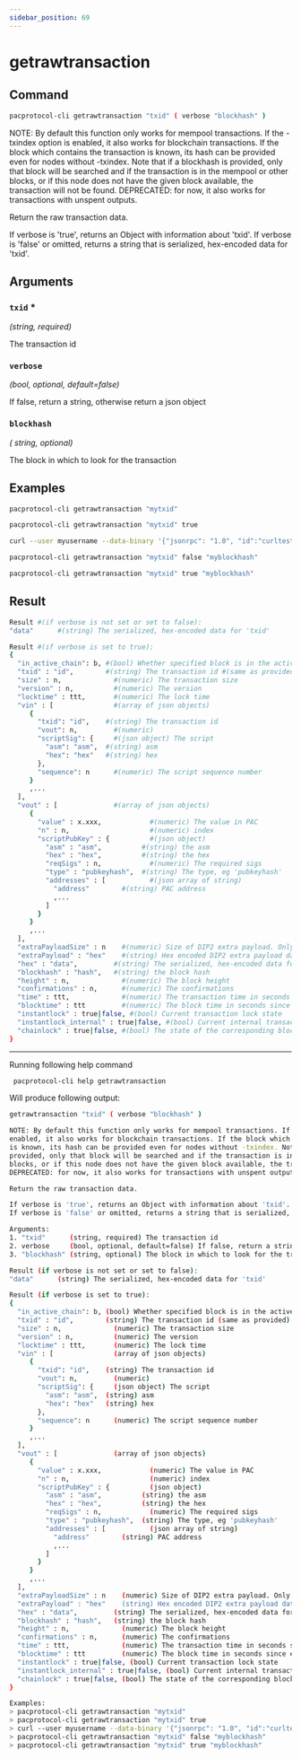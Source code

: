 ```yaml
---
sidebar_position: 69
---
```


# getrawtransaction
## Command

```bash
pacprotocol-cli getrawtransaction "txid" ( verbose "blockhash" )
```

NOTE: By default this function only works for mempool transactions. If the -txindex option is
enabled, it also works for blockchain transactions. If the block which contains the transaction
is known, its hash can be provided even for nodes without -txindex. Note that if a blockhash is
provided, only that block will be searched and if the transaction is in the mempool or other
blocks, or if this node does not have the given block available, the transaction will not be found.
DEPRECATED: for now, it also works for transactions with unspent outputs.

Return the raw transaction data.

If verbose is 'true', returns an Object with information about 'txid'.
If verbose is 'false' or omitted, returns a string that is serialized, hex-encoded data for 'txid'.



## Arguments

### `txid` <span class='asterisk'>*</span>
*(string, required)*

The transaction id


### `verbose` 
*(bool, optional, default=false)*

If false, return a string, otherwise return a json object


### `blockhash` 
*( string, optional)*

The block in which to look for the transaction


## Examples
```bash
pacprotocol-cli getrawtransaction "mytxid"
```

```bash
pacprotocol-cli getrawtransaction "mytxid" true
```

```bash
curl --user myusername --data-binary '{"jsonrpc": "1.0", "id":"curltest", "method": "getrawtransaction", "params": ["mytxid", true] }' -H 'content-type: text/plain;' http://127.0.0.1:1111/
```

```bash
pacprotocol-cli getrawtransaction "mytxid" false "myblockhash"
```

```bash
pacprotocol-cli getrawtransaction "mytxid" true "myblockhash"
```
## Result
```bash
Result #(if verbose is not set or set to false):
"data"      #(string) The serialized, hex-encoded data for 'txid'

Result #(if verbose is set to true):
{
  "in_active_chain": b, #(bool) Whether specified block is in the active chain or not #(only present with explicit "blockhash" argument)
  "txid" : "id",        #(string) The transaction id #(same as provided)
  "size" : n,             #(numeric) The transaction size
  "version" : n,          #(numeric) The version
  "locktime" : ttt,       #(numeric) The lock time
  "vin" : [               #(array of json objects)
     {
       "txid": "id",    #(string) The transaction id
       "vout": n,         #(numeric) 
       "scriptSig": {     #(json object) The script
         "asm": "asm",  #(string) asm
         "hex": "hex"   #(string) hex
       },
       "sequence": n      #(numeric) The script sequence number
     }
     ,...
  ],
  "vout" : [              #(array of json objects)
     {
       "value" : x.xxx,            #(numeric) The value in PAC
       "n" : n,                    #(numeric) index
       "scriptPubKey" : {          #(json object)
         "asm" : "asm",          #(string) the asm
         "hex" : "hex",          #(string) the hex
         "reqSigs" : n,            #(numeric) The required sigs
         "type" : "pubkeyhash",  #(string) The type, eg 'pubkeyhash'
         "addresses" : [           #(json array of string)
           "address"        #(string) PAC address
           ,...
         ]
       }
     }
     ,...
  ],
  "extraPayloadSize" : n    #(numeric) Size of DIP2 extra payload. Only present if it's a special TX
  "extraPayload" : "hex"    #(string) Hex encoded DIP2 extra payload data. Only present if it's a special TX
  "hex" : "data",         #(string) The serialized, hex-encoded data for 'txid'
  "blockhash" : "hash",   #(string) the block hash
  "height" : n,             #(numeric) The block height
  "confirmations" : n,      #(numeric) The confirmations
  "time" : ttt,             #(numeric) The transaction time in seconds since epoch #(Jan 1 1970 GMT)
  "blocktime" : ttt         #(numeric) The block time in seconds since epoch #(Jan 1 1970 GMT)
  "instantlock" : true|false, #(bool) Current transaction lock state
  "instantlock_internal" : true|false, #(bool) Current internal transaction lock state
  "chainlock" : true|false, #(bool) The state of the corresponding block chainlock
}
```


___

Running following help command
```bash
 pacprotocol-cli help getrawtransaction
```
Will produce following output:


```bash
getrawtransaction "txid" ( verbose "blockhash" )

NOTE: By default this function only works for mempool transactions. If the -txindex option is
enabled, it also works for blockchain transactions. If the block which contains the transaction
is known, its hash can be provided even for nodes without -txindex. Note that if a blockhash is
provided, only that block will be searched and if the transaction is in the mempool or other
blocks, or if this node does not have the given block available, the transaction will not be found.
DEPRECATED: for now, it also works for transactions with unspent outputs.

Return the raw transaction data.

If verbose is 'true', returns an Object with information about 'txid'.
If verbose is 'false' or omitted, returns a string that is serialized, hex-encoded data for 'txid'.

Arguments:
1. "txid"      (string, required) The transaction id
2. verbose     (bool, optional, default=false) If false, return a string, otherwise return a json object
3. "blockhash" (string, optional) The block in which to look for the transaction

Result (if verbose is not set or set to false):
"data"      (string) The serialized, hex-encoded data for 'txid'

Result (if verbose is set to true):
{
  "in_active_chain": b, (bool) Whether specified block is in the active chain or not (only present with explicit "blockhash" argument)
  "txid" : "id",        (string) The transaction id (same as provided)
  "size" : n,             (numeric) The transaction size
  "version" : n,          (numeric) The version
  "locktime" : ttt,       (numeric) The lock time
  "vin" : [               (array of json objects)
     {
       "txid": "id",    (string) The transaction id
       "vout": n,         (numeric) 
       "scriptSig": {     (json object) The script
         "asm": "asm",  (string) asm
         "hex": "hex"   (string) hex
       },
       "sequence": n      (numeric) The script sequence number
     }
     ,...
  ],
  "vout" : [              (array of json objects)
     {
       "value" : x.xxx,            (numeric) The value in PAC
       "n" : n,                    (numeric) index
       "scriptPubKey" : {          (json object)
         "asm" : "asm",          (string) the asm
         "hex" : "hex",          (string) the hex
         "reqSigs" : n,            (numeric) The required sigs
         "type" : "pubkeyhash",  (string) The type, eg 'pubkeyhash'
         "addresses" : [           (json array of string)
           "address"        (string) PAC address
           ,...
         ]
       }
     }
     ,...
  ],
  "extraPayloadSize" : n    (numeric) Size of DIP2 extra payload. Only present if it's a special TX
  "extraPayload" : "hex"    (string) Hex encoded DIP2 extra payload data. Only present if it's a special TX
  "hex" : "data",         (string) The serialized, hex-encoded data for 'txid'
  "blockhash" : "hash",   (string) the block hash
  "height" : n,             (numeric) The block height
  "confirmations" : n,      (numeric) The confirmations
  "time" : ttt,             (numeric) The transaction time in seconds since epoch (Jan 1 1970 GMT)
  "blocktime" : ttt         (numeric) The block time in seconds since epoch (Jan 1 1970 GMT)
  "instantlock" : true|false, (bool) Current transaction lock state
  "instantlock_internal" : true|false, (bool) Current internal transaction lock state
  "chainlock" : true|false, (bool) The state of the corresponding block chainlock
}

Examples:
> pacprotocol-cli getrawtransaction "mytxid"
> pacprotocol-cli getrawtransaction "mytxid" true
> curl --user myusername --data-binary '{"jsonrpc": "1.0", "id":"curltest", "method": "getrawtransaction", "params": ["mytxid", true] }' -H 'content-type: text/plain;' http://127.0.0.1:1111/
> pacprotocol-cli getrawtransaction "mytxid" false "myblockhash"
> pacprotocol-cli getrawtransaction "mytxid" true "myblockhash"

```

